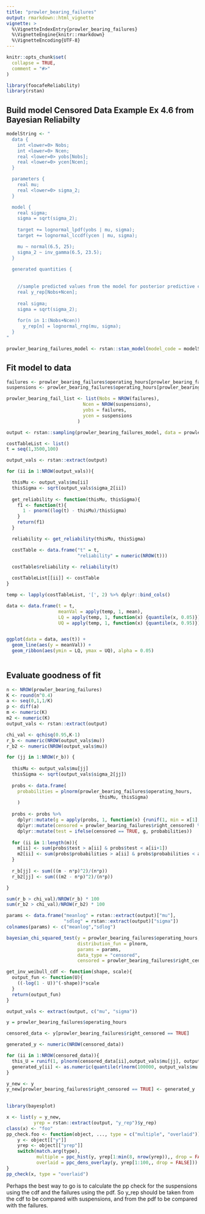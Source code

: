 ```yaml
---
title: "prowler_bearing_failures"
output: rmarkdown::html_vignette
vignette: >
  %\VignetteIndexEntry{prowler_bearing_failures}
  %\VignetteEngine{knitr::rmarkdown}
  %\VignetteEncoding{UTF-8}
---
```


```r
knitr::opts_chunk$set(
  collapse = TRUE,
  comment = "#>"
)
```

```r
library(foocafeReliability)
library(rstan)
```


## Build model  Censored Data Example Ex 4.6 from Bayesian Reliabilty
```R

modelString <- "
  data {
    int <lower=0> Nobs;
    int <lower=0> Ncen;
    real <lower=0> yobs[Nobs];
    real <lower=0> ycen[Ncen];
  }

  parameters {
    real mu;
    real <lower=0> sigma_2;
  }

  model {
    real sigma;
    sigma = sqrt(sigma_2);
    
    target += lognormal_lpdf(yobs | mu, sigma);
    target += lognormal_lccdf(ycen | mu, sigma);

    mu ~ normal(6.5, 25);
    sigma_2 ~ inv_gamma(6.5, 23.5);
  }
  
  generated quantities {
  
    
    //sample predicted values from the model for posterior predictive checks
    real y_rep[Nobs+Ncen];
    
    real sigma;
    sigma = sqrt(sigma_2);
    
    for(n in 1:(Nobs+Ncen))
      y_rep[n] = lognormal_rng(mu, sigma);
  }
"

prowler_bearing_failures_model <- rstan::stan_model(model_code = modelString)


```

## Fit model to data
```R
failures <- prowler_bearing_failures$operating_hours[prowler_bearing_failures$right_censored == FALSE]
suspensions <- prowler_bearing_failures$operating_hours[prowler_bearing_failures$right_censored == TRUE]

prowler_bearing_fail_list <- list(Nobs = NROW(failures),
                            Ncen = NROW(suspensions),
                            yobs = failures,
                            ycen = suspensions
                          )

output <- rstan::sampling(prowler_bearing_failures_model, data = prowler_bearing_fail_list, chains = 4, iter = 4000, control = list(adapt_delta = 0.9))

```

```R

costTableList <- list()
t = seq(1,3500,100)

output_vals <- rstan::extract(output)

for (ii in 1:NROW(output_vals)){

  thisMu <- output_vals$mu[ii]
  thisSigma <- sqrt(output_vals$sigma_2[ii])
  
  get_reliability <- function(thisMu, thisSigma){
    f1 <- function(t){
      1 - pnorm((log(t) - thisMu)/thisSigma)
    }
    return(f1)
  }

  reliability <- get_reliability(thisMu, thisSigma)

  costTable <- data.frame("t" = t,
                          "reliability" = numeric(NROW(t)))

  costTable$reliability <- reliability(t)
  
  costTableList[[ii]] <- costTable
}

temp <- lapply(costTableList, '[', 2) %>% dplyr::bind_cols()

data <- data.frame(t = t,
                   meanVal = apply(temp, 1, mean),
                   LQ = apply(temp, 1, function(x) {quantile(x, 0.05)}),
                   UQ = apply(temp, 1, function(x) {quantile(x, 0.95)}))


ggplot(data = data, aes(t)) +
  geom_line(aes(y = meanVal)) +
  geom_ribbon(aes(ymin = LQ, ymax = UQ), alpha = 0.05)
  

```


## Evaluate goodness of fit
```R

n <- NROW(prowler_bearing_failures)
K <- round(n^0.4)
a <- seq(0,1,1/K)
p <- diff(a)
m <- numeric(K)
m2 <- numeric(K)
output_vals <- rstan::extract(output)

chi_val <- qchisq(0.95,K-1)
r_b <- numeric(NROW(output_vals$mu))
r_b2 <- numeric(NROW(output_vals$mu))

for (jj in 1:NROW(r_b)) {
  
  thisMu <- output_vals$mu[jj]
  thisSigma <- sqrt(output_vals$sigma_2[jj])
  
  probs <- data.frame(
    probabilities = plnorm(prowler_bearing_failures$operating_hours,
                                  thisMu, thisSigma)
    )
  
  probs <- probs %>%
    dplyr::mutate(g = apply(probs, 1, function(x) {runif(1, min = x[1], max = 1)} )) %>% 
    dplyr::mutate(censored = prowler_bearing_failures$right_censored) %>% 
    dplyr::mutate(test = ifelse(censored == TRUE, g, probabilities))
  
  for (ii in 1:length(m)){
    m[ii] <- sum(probs$test > a[ii] & probs$test < a[ii+1])
    m2[ii] <- sum(probs$probabilities > a[ii] & probs$probabilities < a[ii+1])
  }
  
  r_b[jj] <- sum(((m - n*p)^2)/(n*p))
  r_b2[jj] <- sum(((m2 - n*p)^2)/(n*p))

}

```


```R

sum(r_b > chi_val)/NROW(r_b) * 100
sum(r_b2 > chi_val)/NROW(r_b2) * 100

```


```R
params <- data.frame("meanlog" = rstan::extract(output)["mu"],
                     "sdlog" = rstan::extract(output)["sigma"])
colnames(params) <- c("meanlog","sdlog")

bayesian_chi_squared_test(y = prowler_bearing_failures$operating_hours,
                          distribution_fun = plnorm,
                          params = params,
                          data_type = "censored",
                          censored = prowler_bearing_failures$right_censored)

```



```R

get_inv_weibull_cdf <- function(shape, scale){
  output_fun <- function(U){
    ((-log(1 - U))^(-shape))*scale
  }
  return(output_fun)
}
```


```R

output_vals <- extract(output, c("mu", "sigma"))

y = prowler_bearing_failures$operating_hours

censored_data <- y[prowler_bearing_failures$right_censored == TRUE]

generated_y <- numeric(NROW(censored_data))

for (ii in 1:NROW(censored_data)){
  this_U = runif(1, plnorm(censored_data[ii],output_vals$mu[jj], output_vals$sigma[jj]), 1)
  generated_y[ii] <- as.numeric(quantile(rlnorm(100000, output_vals$mu[jj], output_vals$sigma[jj]), this_U))
}

y_new <- y
y_new[prowler_bearing_failures$right_censored == TRUE] <- generated_y
  
```


```R

library(bayesplot)

x <- list(y = y_new,
          yrep = rstan::extract(output, "y_rep")$y_rep)
class(x) <- "foo"
pp_check.foo <- function(object, ..., type = c("multiple", "overlaid")) {
    y <- object[["y"]]
    yrep <- object[["yrep"]]
    switch(match.arg(type),
           multiple = ppc_hist(y, yrep[1:min(8, nrow(yrep)),, drop = FALSE]),
           overlaid = ppc_dens_overlay(y, yrep[1:100,, drop = FALSE]))
}
pp_check(x, type = "overlaid")

```


Perhaps the best way to go is to calculate the pp check for the suspensions using the cdf and the failures using the pdf. So y_rep should be taken from the cdf to be compared with suspensions, and from the pdf to be compared with the failures.
